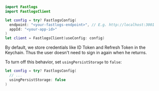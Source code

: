 ```swift
import Fastlogs
import FastlogsClient

let config = try? FastlogsConfig(
  endpoint: "<your-fastlogs-endpoint>", // E.g. http://localhost:3001
  appId: "<your-app-id>"
)
let client = FastlogsClient(useConfig: config)
```

By default, we store credentials like ID Token and Refresh Token in the Keychain. Thus the user doesn't need to sign in again when he returns.

To turn off this behavior, set `usingPersistStorage` to `false`:

```swift
let config = try? FastlogsConfig(
  // ...
  usingPersistStorage: false
)
```
